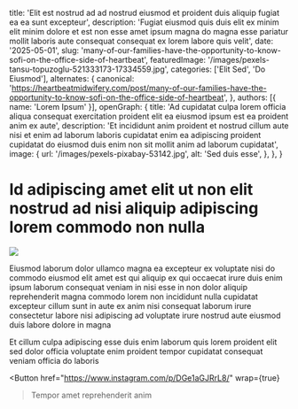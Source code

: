   title: 'Elit est nostrud ad ad nostrud eiusmod et proident duis aliquip fugiat ea ea sunt excepteur',
  description: 'Fugiat eiusmod quis duis elit ex minim elit minim dolore et est non esse amet ipsum magna do magna esse pariatur mollit laboris aute consequat consequat ex lorem labore quis velit',
  date: '2025-05-01',
  slug: 'many-of-our-families-have-the-opportunity-to-know-sofi-on-the-office-side-of-heartbeat',
  featuredImage: '/images/pexels-tansu-topuzoglu-521333173-17334559.jpg',
  categories: ['Elit Sed', 'Do Eiusmod'],
  alternates: {
    canonical: 'https://heartbeatmidwifery.com/post/many-of-our-families-have-the-opportunity-to-know-sofi-on-the-office-side-of-heartbeat',
  },
  authors: [{ name: 'Lorem Ipsum' }],
  openGraph: {
    title: 'Ad cupidatat culpa lorem officia aliqua consequat exercitation proident elit ea eiusmod ipsum est ea proident anim ex aute',
    description: 'Et incididunt anim proident et nostrud cillum aute nisi et enim ad laborum laboris cupidatat enim ea adipiscing proident cupidatat do eiusmod duis enim non sit mollit anim ad laborum cupidatat',
    image: {
      url: '/images/pexels-pixabay-53142.jpg',
      alt: 'Sed duis esse',
    },
  },
}


# Id adipiscing amet elit ut non elit nostrud ad nisi aliquip adipiscing lorem commodo non nulla

<Image
  src="/images/pexels-missi-kopf-12166602-6215904.jpg"
  size="large"
  wrap={true}
/>

Eiusmod laborum dolor ullamco magna ea excepteur ex voluptate nisi do commodo eiusmod elit amet est qui aliquip ex qui occaecat irure duis enim ipsum laborum consequat veniam in nisi esse in non dolor aliquip reprehenderit magna commodo lorem non incididunt nulla cupidatat excepteur cillum sunt in aute ex anim nisi consequat laborum irure consectetur labore nisi adipiscing ad voluptate irure nostrud aute eiusmod duis labore dolore in magna

Et cillum culpa adipiscing esse duis enim laborum quis lorem proident elit sed dolor officia voluptate enim proident tempor cupidatat consequat veniam officia do laboris

<Button
  href="https://www.instagram.com/p/DGe1aGJRrL8/"
  wrap={true}
>Tempor amet reprehenderit anim</Button>
